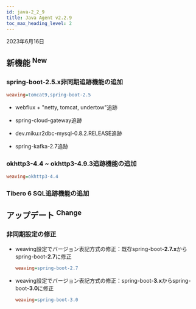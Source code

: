 ```yaml
---
id: java-2_2_9
title: Java Agent v2.2.9
toc_max_heading_level: 2
---
```


2023年6月16日

## 新機能 <sup><Status>New</Status></sup>

### spring-boot-2.5.x非同期追跡機能の追加

```ini title='whatap.conf'
weaving=tomcat9,spring-boot-2.5
```

-   webflux + "netty, tomcat, undertow"追跡

-   spring-cloud-gateway追跡

-   dev.miku:r2dbc-mysql-0.8.2.RELEASE追跡

-   spring-kafka-2.7追跡

### okhttp3-4.4 ~ okhttp3-4.9.3追跡機能の追加

```ini title='whatap.conf'
weaving=okhttp3-4.4
```

### Tibero 6 SQL追跡機能の追加

## アップデート <sup><Status>Change</Status></sup>

### 非同期設定の修正

-   weaving設定でバージョン表記方式の修正：既存spring-boot-**2.7.x**からspring-boot-**2.7**に修正

    ```ini title='whatap.conf'
    weaving=spring-boot-2.7
    ```

-   weaving設定でバージョン表記方式の修正：spring-boot-**3.x**からspring-boot-**3.0**に修正

    ```ini title='whatap.conf'
    weaving=spring-boot-3.0
    ```
